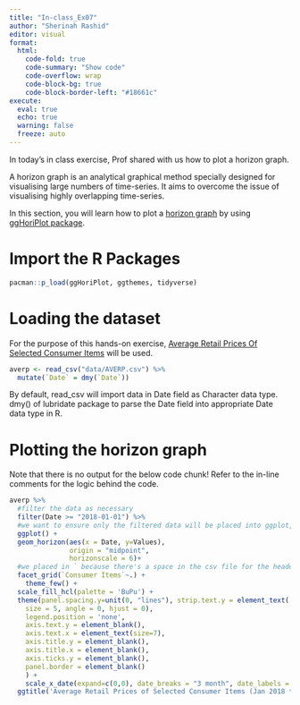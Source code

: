 ```yaml
---
title: "In-class_Ex07"
author: "Sherinah Rashid"
editor: visual
format:
  html: 
    code-fold: true
    code-summary: "Show code"
    code-overflow: wrap
    code-block-bg: true
    code-block-border-left: "#18661c"
execute:
  eval: true
  echo: true
  warning: false
  freeze: auto
---
```


In today's in class exercise, Prof shared with us how to plot a horizon graph.

A horizon graph is an analytical graphical method specially designed for visualising large numbers of time-series. It aims to overcome the issue of visualising highly overlapping time-series.

In this section, you will learn how to plot a [horizon graph](http://www.perceptualedge.com/articles/visual_business_intelligence/time_on_the_horizon.pdf) by using [ggHoriPlot package](https://rivasiker.github.io/ggHoriPlot/).

# Import the R Packages

```r
pacman::p_load(ggHoriPlot, ggthemes, tidyverse)
```

# Loading the dataset

For the purpose of this hands-on exercise, [Average Retail Prices Of Selected Consumer Items](https://tablebuilder.singstat.gov.sg/table/TS/M212891) will be used.

```r
averp <- read_csv("data/AVERP.csv") %>%
  mutate(`Date` = dmy(`Date`))
```

::: callout-note
By default, read_csv will import data in Date field as Character data type. dmy() of lubridate package to parse the Date field into appropriate Date data type in R.
:::

# Plotting the horizon graph

Note that there is no output for the below code chunk! Refer to the in-line comments for the logic behind the code.

```r
averp %>% 
  #filter the data as necessary
  filter(Date >= "2018-01-01") %>%
  #we want to ensure only the filtered data will be placed into ggplot, so we do the above first before coding the line below
  ggplot() +
  geom_horizon(aes(x = Date, y=Values), 
               origin = "midpoint", 
               horizonscale = 6)+
  #we placed in ` because there's a space in the csv file for the header! So we put in the ` to ensure that it recognises as one field name. The ~ is to state it as a facet grid. 
  facet_grid(`Consumer Items`~.) +
    theme_few() +
  scale_fill_hcl(palette = 'BuPu') +
  theme(panel.spacing.y=unit(0, "lines"), strip.text.y = element_text(
    size = 5, angle = 0, hjust = 0),
    legend.position = 'none',
    axis.text.y = element_blank(),
    axis.text.x = element_text(size=7),
    axis.title.y = element_blank(),
    axis.title.x = element_blank(),
    axis.ticks.y = element_blank(),
    panel.border = element_blank()
    ) +
    scale_x_date(expand=c(0,0), date_breaks = "3 month", date_labels = "%b%y") +
  ggtitle('Average Retail Prices of Selected Consumer Items (Jan 2018 to Dec 2022)')

```
